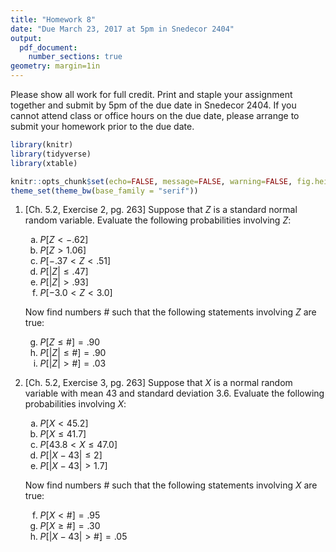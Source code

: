 ```yaml
---
title: "Homework 8"
date: "Due March 23, 2017 at 5pm in Snedecor 2404"
output: 
  pdf_document:
    number_sections: true
geometry: margin=1in
---
```


Please show all work for full credit. Print and staple your assignment together and submit by 5pm of the due date in Snedecor 2404. If you cannot attend class or office hours on the due date, please arrange to submit your homework prior to the due date.

```r
library(knitr)
library(tidyverse)
library(xtable)

knitr::opts_chunk$set(echo=FALSE, message=FALSE, warning=FALSE, fig.height = 2)
theme_set(theme_bw(base_family = "serif"))
```

1. [Ch. 5.2, Exercise 2, pg. 263] Suppose that $Z$ is a standard normal random variable. Evaluate the following probabilities involving $Z$:
    a) $P[Z < -.62]$
    a) $P[Z > 1.06]$
    a) $P[-.37 < Z < .51]$
    a) $P[|Z| \le .47]$
    a) $P[|Z| > .93]$
    a) $P[-3.0 < Z < 3.0]$
    
    Now find numbers # such that the following statements involving $Z$ are true:
    
    g) $P[Z \le \#] = .90$
    g) $P[|Z| \le \#] = .90$
    g) $P[|Z| > \#] = .03$
    
2. [Ch. 5.2, Exercise 3, pg. 263] Suppose that $X$ is a normal random variable with mean $43$ and standard deviation $3.6$. Evaluate the following probabilities involving $X$:
    a) $P[X < 45.2]$
    a) $P[X \le 41.7]$
    a) $P[43.8 < X \le 47.0]$
    a) $P[|X - 43| \le 2]$
    a) $P[|X - 43| > 1.7]$
    
    Now find numbers # such that the following statements involving $X$ are true:
    
    f) $P[X < \#] = .95$
    g) $P[X \ge \#] = .30$
    h) $P[|X - 43| > \#] = .05$